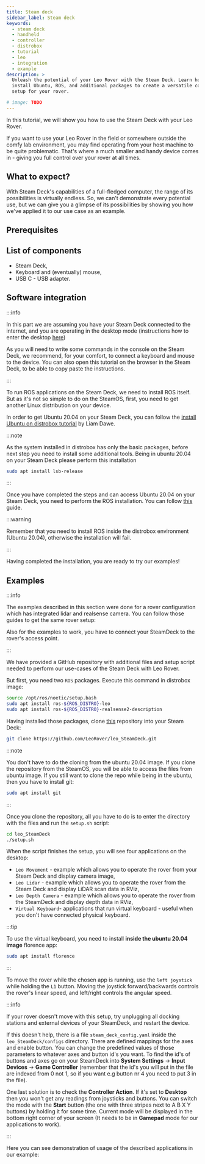 ```yaml
---
title: Steam deck
sidebar_label: Steam deck
keywords:
  - steam deck
  - handheld
  - controller
  - distrobox
  - tutorial
  - leo
  - integration
  - example
description: >
  Unleash the potential of your Leo Rover with the Steam Deck. Learn how to
  install Ubuntu, ROS, and additional packages to create a versatile control
  setup for your rover.

# image: TODO
---
```



In this tutorial, we will show you how to use the Steam Deck with your Leo
Rover.

If you want to use your Leo Rover in the field or somewhere outside the comfy
lab environment, you may find operating from your host machine to be quite
problematic. That's where a much smaller and handy device comes in - giving you
full control over your rover at all times.

## What to expect?

With Steam Deck's capabilities of a full-fledged computer, the range of its
possibilities is virtually endless. So, we can't demonstrate every potential
use, but we can give you a glimpse of its possibilities by showing you how we've
applied it to our use case as an example.

<ImageZoom
  loading="eager"
  src="/img/docs_images/leo-rover/integrations/steam-deck/steam-deck-leo.webp"
  width="1600"
  height="1172"
/>

## Prerequisites

<LinkButton
  to="/docs/leo-rover/guides/connect-to-rover-ap"
  title="Connect to Leo Rover AP"
/>
<LinkButton
  to="/docs/leo-rover/guides/connect-to-network"
  title="Connect to a local network and the Internet"
/>

## List of components

- Steam Deck,
- Keyboard and (eventually) mouse,
- USB C - USB adapter.

## Software integration

:::info

In this part we are assuming you have your Steam Deck connected to the internet,
and you are operating in the desktop mode (instructions how to enter the desktop
[here](https://www.trustedreviews.com/how-to/how-to-get-to-desktop-mode-on-steam-deck-4296327))

As you will need to write some commands in the console on the Steam Deck, we
recommend, for your comfort, to connect a keyboard and mouse to the device. You
can also open this tutorial on the browser in the Steam Deck, to be able to copy
paste the instructions.

:::

To run ROS applications on the Steam Deck, we need to install ROS itself. But as
it's not so simple to do on the SteamOS, first, you need to get another Linux
distribution on your device.

In order to get Ubuntu 20.04 on your Steam Deck, you can follow the
[install Ubuntu on distrobox tutorial](https://www.gamingonlinux.com/2022/09/distrobox-can-open-up-the-steam-deck-to-a-whole-new-world/)
by Liam Dawe.

:::note

As the system installed in distrobox has only the basic packages, before next
step you need to install some additional tools. Being in ubuntu 20.04 on your
Steam Deck please perform this installation

```bash
sudo apt install lsb-release
```

:::

Once you have completed the steps and can access Ubuntu 20.04 on your Steam
Deck, you need to perform the ROS installation. You can follow
[this](http://wiki.ros.org/noetic/Installation/Ubuntu) guide.

:::warning

Remember that you need to install ROS inside the distrobox environment (Ubuntu
20.04), otherwise the installation will fail.

:::

Having completed the installation, you are ready to try our examples!

## Examples

:::info

The examples described in this section were done for a rover configuration which
has integrated lidar and realsense camera. You can follow those guides to get
the same rover setup:

<LinkButton to="intel-realsense-camera" title="Intel RealSense camera" />
<LinkButton to="rplidar-a2" title="RPLiDAR A2M8 / A2M12" />

Also for the examples to work, you have to connect your SteamDeck to the rover's
access point.

:::

We have provided a GitHub repository with additional files and setup script
needed to perform our use-cases of the Steam Deck with Leo Rover.

But first, you need two `ROS` packages. Execute this command in distrobox image:

```bash
source /opt/ros/noetic/setup.bash
sudo apt install ros-${ROS_DISTRO}-leo
sudo apt install ros-${ROS_DISTRO}-realsense2-description
```

Having installed those packages, clone
[this](https://github.com/LeoRover/leo_SteamDeck) repository into your Steam
Deck:

```bash
git clone https://github.com/LeoRover/leo_SteamDeck.git
```

:::note

You don't have to do the cloning from the ubuntu 20.04 image. If you clone the
repository from the SteamOS, you will be able to access the files from ubuntu
image. If you still want to clone the repo while being in the ubuntu, then you
have to install git:

```bash
sudo apt install git
```

:::

Once you clone the repository, all you have to do is to enter the directory with
the files and run the `setup.sh` script:

```bash
cd leo_SteamDeck
./setup.sh
```

When the script finishes the setup, you will see four applications on the
desktop:

- `Leo Movement` - example which allows you to operate the rover from your Steam
  Deck and display camera image,
- `Leo Lidar` - example which allows you to operate the rover from the Steam
  Deck and display LiDAR scan data in RViz,
- `Leo Depth Camera` - example which allows you to operate the rover from the
  SteamDeck and display depth data in RViz,
- `Virtual Keyboard`- applications that run virtual keyboard - useful when you
  don't have connected physical keyboard.

:::tip

To use the virtual keyboard, you need to install **inside the ubuntu 20.04
image** florence app:

```bash
sudo apt install florence
```

:::

To move the rover while the chosen app is running, use the `left joystick` while
holding the `L1` button. Moving the joystick forward/backwards controls the
rover's linear speed, and left/right controls the angular speed.

:::info

If your rover doesn't move with this setup, try unplugging all docking stations
and external devices of your SteamDeck, and restart the device.

If this doesn't help, there is a file `steam_deck_config.yaml` inside the
`leo_SteamDeck/configs` directory. There are defined mappings for the axes and
enable button. You can change the predefined values of those parameters to
whatever axes and button id's you want. To find the id's of buttons and axes go
on your SteamDeck into **System Settings** -> **Input Devices** -> **Game
Controller** (remember that the id's you will put in the file are indexed from 0
not 1, so if you want e.g button nr 4 you need to put 3 in the file).

One last solution is to check the **Controller Action**. If it's set to
**Desktop** then you won't get any readings from joysticks and buttons. You can
switch the mode with the **Start** button (the one with three stripes next to A
B X Y buttons) by holding it for some time. Current mode will be displayed in
the bottom right corner of your screen (It needs to be in **Gamepad** mode for
our applications to work).

:::

Here you can see demonstration of usage of the described applications in our
example:

<div className="video-container">
  <LiteYouTubeEmbed
    id="D5LKhFrvm0k"
    params="autoplay=0&autohide=1&showinfo=0&rel=0"
    poster="hqdefault"
    title="Leo Rover Unboxing and Getting Started"
    webp
  />
</div>
